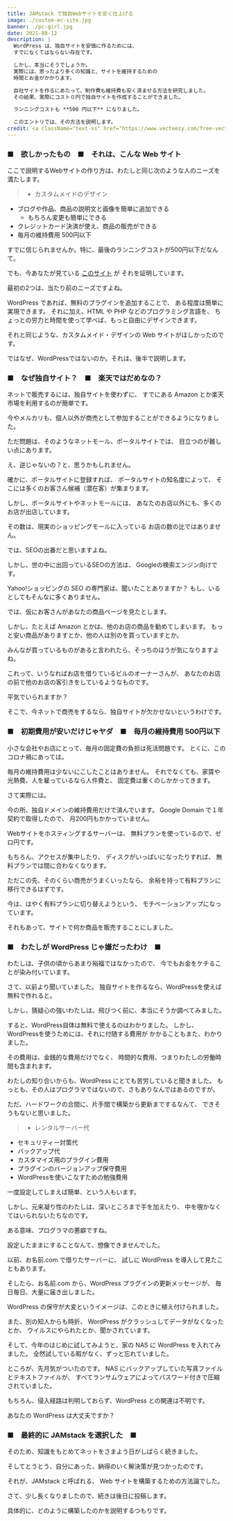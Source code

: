 ```yaml
---
title: JAMstack で独自Webサイトを安く仕上げる
image: ./custom-ec-site.jpg
banner: ./pc-girl.jpg
date: 2021-08-12
description: |
  WordPress は、独自サイトを安価に作るためには、
  すでになくてはならない存在です。

  しかし、本当にそうでしょうか。
  実際には、思ったより多くの知識と、サイトを維持するための
  時間とお金がかかります。

  自社サイトを作るにあたって、制作費も維持費も安く済ませる方法を研究しました。
  その結果、実際にコスト０円で独自サイトを作成することができました。

  ランニングコストも **500 円以下** になりました。

  このエントリでは、その方法を説明します。
credit: <a className="text-xs" href="https://www.vecteezy.com/free-vector/web">Web Vectors by Vecteezy</a>
---
```


### ■　欲しかったもの　■　それは、こんな Web サイト

ここで説明するWebサイトの作り方は、わたしと同じ次のような人のニーズを満たします。

> - カスタムメイドのデザイン
- ブログや作品、商品の説明文と画像を簡単に追加できる
    - もちろん変更も簡単にできる
- クレジットカード決済が使え、商品の販売ができる
- 毎月の維持費用 500円以下

すでに信じられませんか。特に、最後のランニングコストが500円以下だなんて。

でも、今あなたが見ている [このサイト](https://www.alizza-ideal.com/) が
それを証明しています。

最初の2つは、当たり前のニーズですよね。

WordPress であれば、無料のプラグインを追加することで、
ある程度は簡単に実現できます。
それに加え、HTML や PHP などのプログラミング言語を、
ちょっとの労力と時間を使って学べば、もっと自由にデザインできます。

それと同じような、カスタムメイド・デザインの Web サイトがほしかったのです。

ではなぜ、WordPressではないのか。それは、後半で説明します。

### ■　なぜ独自サイト？　■　楽天ではだめなの？

ネットで販売するには、独自サイトを使わずに、
すでにある Amazon とか楽天市場を利用するのが簡単です。

今やメルカリも、個人以外が商売として参加することができるようになりました。

ただ問題は、そのようなネットモール、ポータルサイトでは、
目立つのが難しい点にあります。

え、逆じゃないの？と、思うかもしれません。

確かに、ポータルサイトに登録すれば、
ポータルサイトの知名度によって、
そこには多くのお客さん候補（潜在客）が集まります。

しかし、ポータルサイトやネットモールには、
あなたのお店以外にも、多くのお店が出店しています。

その数は、現実のショッピングモールに入っている
お店の数の比ではありません。

では、SEOの出番だと思いますよね。

しかし、世の中に出回っているSEOの方法は、
Googleの検索エンジン向けです。

Yahoo!ショッピングの SEO の専門家は、聞いたことありますか？
もし、いるとしてもそんなに多くありません。

では、仮にお客さんがあなたの商品ページを見たとします。

しかし、たとえば Amazon とかは、他のお店の商品を勧めてしまいます。
もっと安い商品がありますとか、他の人は別のを買っていますとか。

みんなが買っているものがあると言われたら、そっちのほうが気になりますよね。

これって、いうなればお店を借りているビルのオーナーさんが、
あなたのお店の前で他のお店の客引きをしているようなものです。

平気でいられますか？

そこで、今ネットで商売をするなら、独自サイトが欠かせないというわけです。


### ■　初期費用が安いだけじゃヤダ　■　毎月の維持費用 500円以下
小さな会社やお店にとって、毎月の固定費の負担は死活問題です。
とくに、このコロナ禍にあっては。

毎月の維持費用は少ないにこしたことはありません。
それでなくても、家賃や光熱費、人を雇っているなら人件費と、
固定費は重くのしかかってきます。

さて実際には。

今の所、独自ドメインの維持費用だけで済んでいます。
Google Domain で１年契約で取得したので、
月200円もかかっていません。

Webサイトをホスティングするサーバーは、
無料プランを使っているので、ゼロ円です。

もちろん、アクセスが集中したり、
ディスクがいっぱいになったりすれば、
無料プランでは間に合わなくなります。

ただこの先、そのくらい商売がうまくいったなら、
余裕を持って有料プランに移行できるはずです。

今は、はやく有料プランに切り替えようという、
モチベーションアップになっています。

それもあって、サイトで何か商品を販売することにしました。

### ■　わたしが WordPress じゃ嫌だったわけ　■

わたしは、子供の頃からあまり裕福ではなかったので、
今でもお金をケチることが染み付いています。

さて、以前より聞いていました。
独自サイトを作るなら、WordPressを使えば無料で作れると。

しかし、猜疑心の強いわたしは、飛びつく前に、本当にそうか調べてみました。

すると、WordPress自体は無料で使えるのはわかりました。
しかし、WordPressを使うためには、それに付随する費用が
かかることもまた、わかりました。

その費用は、金銭的な費用だけでなく、
時間的な費用、つまりわたしの労働時間も含まれます。

わたしの知り合いからも、WordPress にとても苦労していると聞きました。
もっとも、その人はプログラマではないので、さもありなんではあるのですが。

ただ、ハードワークの合間に、片手間で構築から更新までするなんて、
できそうもないと思いました。

> - レンタルサーバー代
- セキュリティー対策代
- バックアップ代
- カスタマイズ用のプラグイン費用
- プラグインのバージョンアップ保守費用
- WordPressを使いこなすための勉強費用

一度設定してしまえば簡単、という人もいます。

しかし、元来凝り性のわたしは、深いところまで手を加えたり、
中を覗かなくてはいられないたちなのです。

ある意味、プログラマの悪癖ですね。

設定したままにすることなんて、想像できませんでした。

以前、お名前.com で借りたサーバーに、
試しに WordPress を導入して見たこともあります。

そしたら、お名前.com から、WordPress プラグインの更新メッセージが、
毎日毎日、大量に届き出しました。

WordPress の保守が大変というイメージは、このときに植え付けられました。

また、別の知人からも時折、 WordPress がクラッシュしてデータがなくなったとか、
ウイルスにやられたとか、聞かされています。

そして、今年のはじめに試してみようと、家の NAS に WordPress を入れてみました。
全然試している暇がなく、ずっと忘れていました。

ところが、先月気がついたのです。
NAS にバックアップしていた写真ファイルとテキストファイルが、
すべてランサムウェアによってパスワード付きで圧縮されていました。

もちろん、侵入経路は判明しておらず、WordPress との関連は不明です。

あなたの WordPress は大丈夫ですか？

### ■　最終的に JAMstack を選択した　■

そのため、知識をもとめてネットをさまよう日がしばらく続きました。

そしてとうとう、自分にあった、納得のいく解決策が見つかったのです。

それが、JAMstack と呼ばれる、 Web サイトを構築するための方法論でした。

さて、少し長くなりましたので、続きは後日に投稿します。

具体的に、どのように構築したのかを説明するつもりです。


